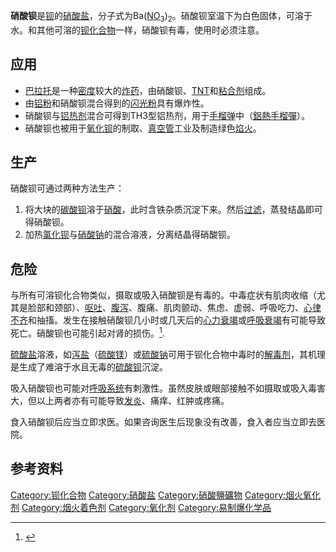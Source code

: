 {{Chembox
| Name = 硝酸钡
| NameEn = Barium nitrate
| ImageFile1 = Dusičnan barnatý.JPG
| ImageFile2 = Barium nitrate.png
| Section1 = {{Chembox Identifiers
| CASNo = 10022-31-8
| CASNo_Ref = {{cascite|correct|CAS}}
|  ChemSpiderID_Ref  = {{chemspidercite|correct|chemspider}}|  ChemSpiderID  =  23184
|  InChI  =  1/Ba.2NO2/c;2*2-1(3)4/q+2;2*-1
|  SMILES  =  [Ba+2].[O-][N+]([O-])=O.[O-][N+]([O-])=O
|  InChIKey  =  IWOUKMZUPDVPGQ-UHFFFAOYAA
|  StdInChI_Ref  = {{stdinchicite|correct|chemspider}}|  StdInChI  =  1S/Ba.2NO3/c;2*2-1(3)4/q+2;2*-1
|  StdInChIKey_Ref  = {{stdinchicite|correct|chemspider}}|  StdInChIKey  =  IWOUKMZUPDVPGQ-UHFFFAOYSA-N
|  UNII_Ref  = {{fdacite|changed|FDA}}|  UNII  =  MDC5SW56XC
|  RTECS  =  CQ9625000
|  PubChem  =  24798
}}
| Section2 = {{Chembox Properties
|   Formula = Ba(NO<sub>3</sub>)<sub>2</sub>
|   MolarMass = 261.337
|   Appearance = 白色晶体
|   Density = 3.24 
|   MeltingPt = 590 °C 分解
|   BoilingPt =
|   Solubility = 4.95 g/100 mL (0 °C) <br> 10.5 g/100 mL (25 °C) <br> 34.4 g/100 mL (100 °C)
|   SolubleOther = 不溶於醇
  }}
| Section7 = {{Chembox Hazards
|   NFPA-H = 3
|   NFPA-F = 0
|   NFPA-R = 3 
|   RPhrases = {{R-p|20/22}}
|   SPhrases = {{S-p|22|28}} }}
}}

'''硝酸钡'''是[[钡|钡]]的[[硝酸盐|硝酸盐]]，分子式为Ba([[氮|N]][[氧|O]]<sub>3</sub>)<sub>2</sub>。硝酸钡室温下为白色固体，可溶于水。和其他可溶的[[:Category:钡化合物|钡化合物]]一样，硝酸钡有毒，使用时必须注意。

== 应用 ==
*[[巴拉托|巴拉托]]是一种[[密度|密度]]较大的[[炸药|炸药]]，由硝酸钡、[[三硝基甲苯|TNT]]和[[粘合剂|粘合剂]]组成。
*由[[铝粉|铝粉]]和硝酸钡混合得到的[[闪光粉|闪光粉]]具有爆炸性。
*硝酸钡与[[铝热剂|铝热剂]]混合可得到TH3型铝热剂，用于[[手榴弹|手榴弹]]中（[[鋁熱手榴彈|鋁熱手榴彈]]）。
*硝酸钡也被用于[[氧化钡|氧化钡]]的制取、[[真空管|真空管]]工业及制造绿色[[焰火|焰火]]。

== 生产 ==
硝酸钡可通过两种方法生产：
#将大块的[[碳酸钡|碳酸钡]]溶于[[硝酸|硝酸]]，此时含铁杂质沉淀下来。然后[[过滤|过滤]]，蒸發结晶即可得硝酸钡。
#加热[[氯化钡|氯化钡]]与[[硝酸钠|硝酸钠]]的混合溶液，分离结晶得硝酸钡。

== 危险 ==
与所有可溶钡化合物类似，摄取或吸入硝酸钡是有毒的。中毒症状有肌肉收缩（尤其是脸部和颈部）、[[呕吐|呕吐]]、[[腹泻|腹泻]]、腹痛、肌肉颤动、焦虑、虚弱、呼吸吃力、[[心律不齐|心律不齐]]和抽搐。发生在接触硝酸钡几小时或几天后的[[心力衰竭|心力衰竭]]或[[呼吸衰竭|呼吸衰竭]]有可能导致死亡。硝酸钡也可能引起对肾的损伤。<ref>{{Cite web |url=http://www.jtbaker.com/msds/englishhtml/B0432.htm |title=Barium Nitrate<!-- Bot generated title --> |accessdate=2008-03-08 |archive-date=2008-03-01 |archive-url=https://web.archive.org/web/20080301100032/http://www.jtbaker.com/msds/englishhtml/b0432.htm |dead-url=no }}</ref>.

[[硫酸盐|硫酸盐]]溶液，如[[泻盐|泻盐]]（[[硫酸镁|硫酸镁]]）或[[硫酸钠|硫酸钠]]可用于钡化合物中毒时的[[解毒剂|解毒剂]]，其机理是生成了难溶于水且无毒的[[硫酸钡|硫酸钡]]沉淀。

吸入硝酸钡也可能对[[呼吸系统|呼吸系统]]有刺激性。虽然皮肤或眼部接触不如摄取或吸入毒害大，但以上两者亦有可能导致[[发炎|发炎]]、痛痒、红肿或疼痛。

食入硝酸钡后应当立即求医。如果咨询医生后现象没有改善，食入者应当立即去医院。

== 参考资料 ==
{{reflist}}
{{硝酸盐}}

[[Category:钡化合物|Category:钡化合物]]
[[Category:硝酸盐|Category:硝酸盐]]
[[Category:硝酸鹽礦物|Category:硝酸鹽礦物]]
[[Category:烟火氧化剂|Category:烟火氧化剂]]
[[Category:烟火着色剂|Category:烟火着色剂]]
[[Category:氧化剂|Category:氧化剂]]
[[Category:易制爆化学品|Category:易制爆化学品]]